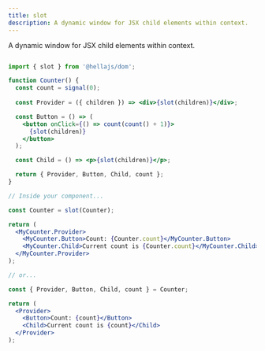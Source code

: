 ```yaml
---
title: slot
description: A dynamic window for JSX child elements within context.
---
```


A dynamic window for JSX child elements within context.

``` jsx

import { slot } from '@hellajs/dom';

function Counter() {
  const count = signal(0);
  
  const Provider = ({ children }) => <div>{slot(children)}</div>;

  const Button = () => (
    <button onClick={() => count(count() + 1)}>
      {slot(children)}
    </button>
  );

  const Child = () => <p>{slot(children)}</p>;

  return { Provider, Button, Child, count };
}

// Inside your component...

const Counter = slot(Counter);

return (
  <MyCounter.Provider>
    <MyCounter.Button>Count: {Counter.count}</MyCounter.Button>
    <MyCounter.Child>Current count is {Counter.count}</MyCounter.Child>
  </MyCounter.Provider>
);

// or...

const { Provider, Button, Child, count } = Counter;

return (
  <Provider>
    <Button>Count: {count}</Button>
    <Child>Current count is {count}</Child>
  </Provider>
);


```